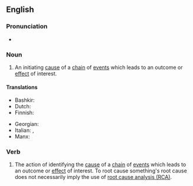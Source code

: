 ==English==

===Pronunciation===
* {{audio|en|En-au-root cause.ogg|Audio (AU)}}

===Noun===
{{en-noun}}

# {{lb|en|idiomatic}} An initiating [[cause]] of a [[chain]] of [[event]]s which leads to an outcome or [[effect]] of interest.

====Translations====
{{trans-top|initiating cause}}
* Bashkir: {{t|ba|төп сәбәп|tr=tӧp säbäp|sc=Cyrl}}
* Dutch: {{t|nl|grondoorzaak|f}}
* Finnish: {{t|fi|[[pohjimmainen]] [[syy]]}}
{{trans-mid}}
* Georgian: {{t|ka|ძირეული მიზეზი}}
* Italian: {{t|it|causa scatenante|f}}, {{t|it|causa ultima|f}}
* Manx: {{t|gv|ard-oyr|m}}
{{trans-bottom}}

===Verb===
{{en-verb|root caus}}

# {{lb|en|idiomatic}} The action of identifying the [[cause]] of a [[chain]] of [[event]]s which leads to an outcome or [[effect]] of interest. To root cause something's root cause does not necessarily imply the use of [[wikipedia:Root_cause_analysis|root cause analysis (RCA)]].